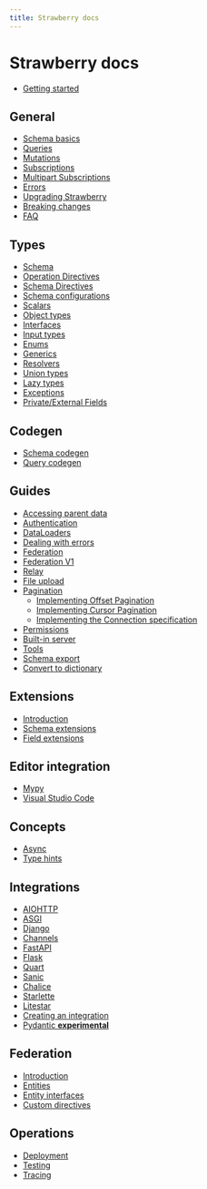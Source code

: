 ```yaml
---
title: Strawberry docs
---
```


# Strawberry docs

- [Getting started](/docs)

## General

- [Schema basics](/docs/general/schema-basics)
- [Queries](/docs/general/queries)
- [Mutations](/docs/general/mutations)
- [Subscriptions](/docs/general/subscriptions)
- [Multipart Subscriptions](/docs/general/multipart-subscriptions)
- [Errors](./errors)
- [Upgrading Strawberry](/docs/general/upgrades)
- [Breaking changes](/docs/breaking-changes)
- [FAQ](/docs/faq)

## Types

- [Schema](/docs/types/schema)
- [Operation Directives](/docs/types/operation-directives)
- [Schema Directives](/docs/types/schema-directives)
- [Schema configurations](/docs/types/schema-configurations)
- [Scalars](/docs/types/scalars)
- [Object types](/docs/types/object-types)
- [Interfaces](/docs/types/interfaces)
- [Input types](/docs/types/input-types)
- [Enums](/docs/types/enums)
- [Generics](/docs/types/generics)
- [Resolvers](/docs/types/resolvers)
- [Union types](/docs/types/union)
- [Lazy types](/docs/types/lazy)
- [Exceptions](/docs/types/exceptions)
- [Private/External Fields](/docs/types/private)

## Codegen

- [Schema codegen](/docs/codegen/schema-codegen)
- [Query codegen](/docs/codegen/query-codegen)

## Guides

- [Accessing parent data](/docs/guides/accessing-parent-data)
- [Authentication](/docs/guides/authentication)
- [DataLoaders](/docs/guides/dataloaders)
- [Dealing with errors](/docs/guides/errors)
- [Federation](/docs/guides/federation)
- [Federation V1](/docs/guides/federation-v1)
- [Relay](/docs/guides/relay)
- [File upload](/docs/guides/file-upload)
- [Pagination](/docs/guides/pagination/overview)
  - [Implementing Offset Pagination](/docs/guides/pagination/offset-based)
  - [Implementing Cursor Pagination](/docs/guides/pagination/cursor-based)
  - [Implementing the Connection specification](/docs/guides/pagination/connections)
- [Permissions](/docs/guides/permissions)
- [Built-in server](/docs/guides/server)
- [Tools](/docs/guides/tools)
- [Schema export](/docs/guides/schema-export)
- [Convert to dictionary](/docs/guides/convert-to-dictionary)

## Extensions

- [Introduction](./extensions)
- [Schema extensions](/docs/guides/custom-extensions)
- [Field extensions](/docs/guides/field-extensions)

## Editor integration

- [Mypy](/docs/editors/mypy)
- [Visual Studio Code](/docs/editors/vscode)

## Concepts

- [Async](/docs/concepts/async)
- [Type hints](/docs/concepts/typings)

## Integrations

- [AIOHTTP](/docs/integrations/aiohttp)
- [ASGI](/docs/integrations/asgi)
- [Django](/docs/integrations/django)
- [Channels](/docs/integrations/channels)
- [FastAPI](/docs/integrations/fastapi)
- [Flask](/docs/integrations/flask)
- [Quart](/docs/integrations/quart)
- [Sanic](/docs/integrations/sanic)
- [Chalice](/docs/integrations/chalice)
- [Starlette](/docs/integrations/starlette)
- [Litestar](/docs/integrations/litestar)
- [Creating an integration](/docs/integrations/creating-an-integration)
- [Pydantic **experimental**](/docs/integrations/pydantic)

## Federation

- [Introduction](/docs/federation/introduction)
- [Entities](/docs/federation/entities)
- [Entity interfaces](/docs/federation/entity-interfaces)
- [Custom directives](/docs/federation/custom_directives)

## Operations

- [Deployment](/docs/operations/deployment)
- [Testing](/docs/operations/testing)
- [Tracing](/docs/operations/tracing)